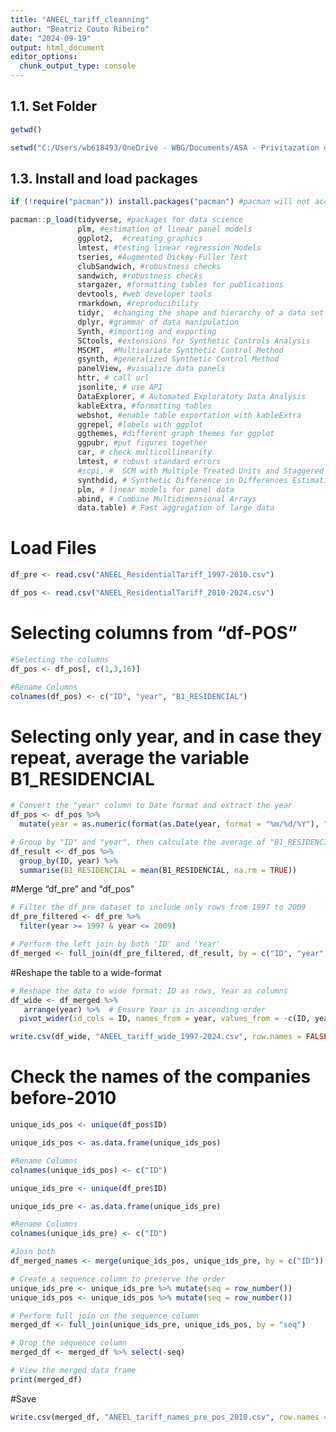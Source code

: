```yaml
---
title: "ANEEL_tariff_cleanning"
author: "Beatriz Couto Ribeiro"
date: "2024-09-19"
output: html_document
editor_options: 
  chunk_output_type: console
---
```


## 1.1. Set Folder
```r

getwd()

setwd("C:/Users/wb618493/OneDrive - WBG/Documents/ASA - Privitazation of Distribution/Brazil/Data")

```


## 1.3. Install and load packages
```r

if (!require("pacman")) install.packages("pacman") #pacman will not accept a character vector so the same packages are repeated

pacman::p_load(tidyverse, #packages for data science
               plm, #estimation of linear panel models
               ggplot2,  #creating graphics
               lmtest, #testing linear regression Models
               tseries, #Augmented Dickey-Fuller Test
               clubSandwich, #robustness checks
               sandwich, #robustness checks
               stargazer, #formatting tables for publications
               devtools, #web developer tools 
               rmarkdown, #reproducibility
               tidyr,  #changing the shape and hierarchy of a data set
               dplyr, #grammar of data manipulation
               Synth, #importing and exporting
               SCtools, #extensions for Synthetic Controls Analysis
               MSCMT,  #Multivariate Synthetic Control Method
               gsynth, #generalized Synthetic Control Method
               panelView, #visualize data panels
               httr, # call url
               jsonlite, # use API
               DataExplorer, # Automated Exploratory Data Analysis
               kableExtra, #formatting tables
               webshot, #enable table exportation with kableExtra
               ggrepel, #labels with ggplot
               ggthemes, #different graph themes for ggplot
               ggpubr, #put figures together
               car, # check multicollinearity
               lmtest, # robust standard errors
               #scpi, #  SCM with Multiple Treated Units and Staggered Adoption
               synthdid, # Synthetic Difference in Differences Estimation
               plm, # linear models for panel data
               abind, # Combine Multidimensional Arrays
               data.table) # Fast aggregation of large data

```


# Load Files
```r

df_pre <- read.csv("ANEEL_ResidentialTariff_1997-2010.csv")

df_pos <- read.csv("ANEEL_ResidentialTariff_2010-2024.csv")

```

# Selecting columns from "df-POS"
```r

#Selecting the columns 
df_pos <- df_pos[, c(1,3,16)]

#Rename Columns
colnames(df_pos) <- c("ID", "year", "B1_RESIDENCIAL")


```

# Selecting only year, and in case they repeat, average the variable B1_RESIDENCIAL
```r

# Convert the "year" column to Date format and extract the year
df_pos <- df_pos %>%
  mutate(year = as.numeric(format(as.Date(year, format = "%m/%d/%Y"), "%Y")))

# Group by "ID" and "year", then calculate the average of "B1_RESIDENCIAL"
df_result <- df_pos %>%
  group_by(ID, year) %>%
  summarise(B1_RESIDENCIAL = mean(B1_RESIDENCIAL, na.rm = TRUE))

```

#Merge "df_pre" and "df_pos"
```r

# Filter the df_pre dataset to include only rows from 1997 to 2009
df_pre_filtered <- df_pre %>%
  filter(year >= 1997 & year <= 2009)

# Perform the left join by both 'ID' and 'Year'
df_merged <- full_join(df_pre_filtered, df_result, by = c("ID", "year","B1_RESIDENCIAL"))

```

#Reshape the table to a wide-format
```r

# Reshape the data to wide format: ID as rows, Year as columns
df_wide <- df_merged %>%
   arrange(year) %>%  # Ensure Year is in ascending order
  pivot_wider(id_cols = ID, names_from = year, values_from = -c(ID, year))

write.csv(df_wide, "ANEEL_tariff_wide_1997-2024.csv", row.names = FALSE)

```


# Check the names of the companies before-2010
```r

unique_ids_pos <- unique(df_pos$ID)

unique_ids_pos <- as.data.frame(unique_ids_pos)

#Rename Columns
colnames(unique_ids_pos) <- c("ID")

unique_ids_pre <- unique(df_pre$ID)

unique_ids_pre <- as.data.frame(unique_ids_pre)

#Rename Columns
colnames(unique_ids_pre) <- c("ID")

#Join both
df_merged_names <- merge(unique_ids_pos, unique_ids_pre, by = c("ID"))

```


```r


# Create a sequence column to preserve the order
unique_ids_pre <- unique_ids_pre %>% mutate(seq = row_number())
unique_ids_pos <- unique_ids_pos %>% mutate(seq = row_number())

# Perform full join on the sequence column
merged_df <- full_join(unique_ids_pre, unique_ids_pos, by = "seq")

# Drop the sequence column
merged_df <- merged_df %>% select(-seq)

# View the merged data frame
print(merged_df)

```



#Save
```r

write.csv(merged_df, "ANEEL_tariff_names_pre_pos_2010.csv", row.names = FALSE)


```

